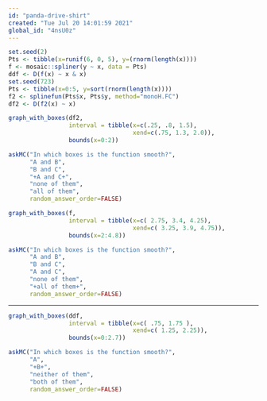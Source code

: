 ```yaml
---
id: "panda-drive-shirt"
created: "Tue Jul 20 14:01:59 2021"
global_id: "4nsU0z"
---
```



```r
set.seed(2)
Pts <- tibble(x=runif(6, 0, 5), y=(rnorm(length(x))))
f <- mosaic::spliner(y ~ x, data = Pts)
ddf <- D(f(x) ~ x & x)
set.seed(723)
Pts <- tibble(x=0:5, y=sort(rnorm(length(x))))
f2 <- splinefun(Pts$x, Pts$y, method="monoH.FC")
df2 <- D(f2(x) ~ x)
```

```r
graph_with_boxes(df2,
                 interval = tibble(x=c(.25, .8, 1.5),
                                   xend=c(.75, 1.3, 2.0)),
                 bounds(x=0:2))
```

```r
askMC("In which boxes is the function smooth?",
      "A and B",
      "B and C",
      "+A and C+",
      "none of them",
      "all of them",
      random_answer_order=FALSE)
```



```r
graph_with_boxes(f,
                 interval = tibble(x=c( 2.75, 3.4, 4.25),
                                   xend=c( 3.25, 3.9, 4.75)),
                 bounds(x=2:4.8))
```
```r
askMC("In which boxes is the function smooth?",
      "A and B",
      "B and C",
      "A and C",
      "none of them",
      "+all of them+",
      random_answer_order=FALSE)
```



-----



```r
graph_with_boxes(ddf,
                 interval = tibble(x=c( .75, 1.75 ),
                                   xend=c( 1.25, 2.25)),
                 bounds(x=0:2.7))
```
```r
askMC("In which boxes is the function smooth?",
      "A",
      "+B+",
      "neither of them",
      "both of them",
      random_answer_order=FALSE)
```


